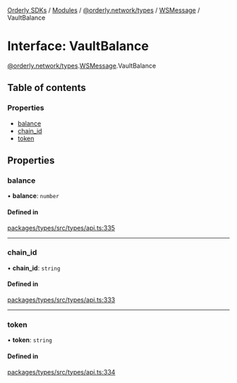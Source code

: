 [Orderly SDKs](./../README) / [Modules](./../modules) / [@orderly.network/types](./../modules/orderly_network_types) / [WSMessage](./../modules/orderly_network_types.WSMessage) / VaultBalance

# Interface: VaultBalance

[@orderly.network/types](./../modules/orderly_network_types).[WSMessage](./../modules/orderly_network_types.WSMessage).VaultBalance

## Table of contents

### Properties

- [balance](./orderly_network_types.WSMessage.VaultBalance#balance)
- [chain\_id](./orderly_network_types.WSMessage.VaultBalance#chain_id)
- [token](./orderly_network_types.WSMessage.VaultBalance#token)

## Properties

### balance

• **balance**: `number`

#### Defined in

[packages/types/src/types/api.ts:335](https://github.com/OrderlyNetwork/js-sdk/blob/b4bb4035/packages/types/src/types/api.ts#L335)

___

### chain\_id

• **chain\_id**: `string`

#### Defined in

[packages/types/src/types/api.ts:333](https://github.com/OrderlyNetwork/js-sdk/blob/b4bb4035/packages/types/src/types/api.ts#L333)

___

### token

• **token**: `string`

#### Defined in

[packages/types/src/types/api.ts:334](https://github.com/OrderlyNetwork/js-sdk/blob/b4bb4035/packages/types/src/types/api.ts#L334)
